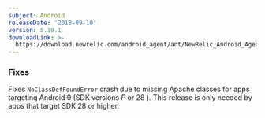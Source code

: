 ```yaml
---
subject: Android
releaseDate: '2018-09-10'
version: 5.19.1
downloadLink: >-
  https://download.newrelic.com/android_agent/ant/NewRelic_Android_Agent_5.19.1.zip
---
```


### Fixes

Fixes `NoClassDefFoundError` crash due to missing Apache classes for apps targeting Android 9 (SDK versions _P_ or 28 ). This release is only needed by apps that target SDK 28 or higher.
